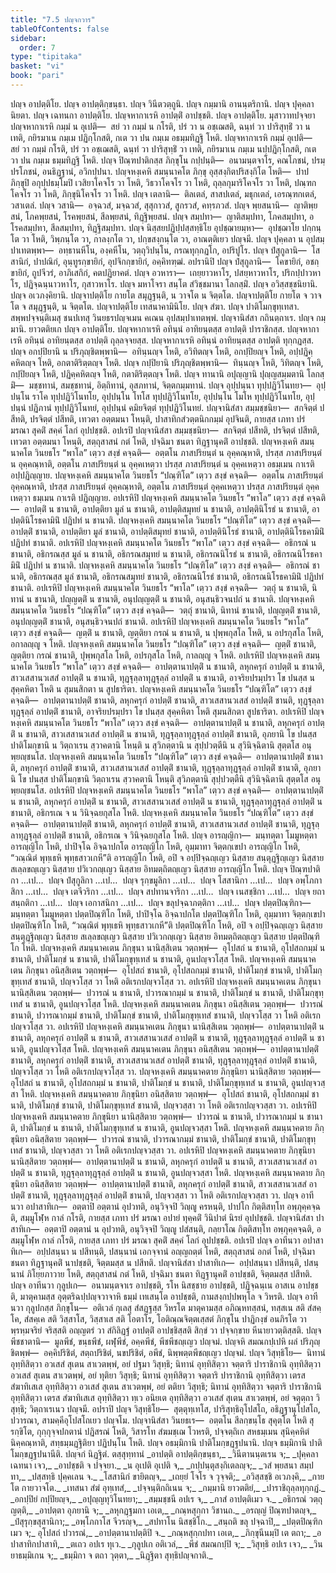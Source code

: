 ```yaml
---
title: "7.5 ปญฺจกวาร"
tableOfContents: false
sidebar:
  order: 7
type: "tipitaka"
basket: "vi"
book: "pari"
---
```



<DynamicBreadcrumb />

<Division number="325" book="pari">

<Paragraph number="1502" book="pari">
ปญฺจ อาปตฺติโย. ปญฺจ อาปตฺติกฺขนฺธา. ปญฺจ วินีตวตฺถูนิ. ปญฺจ กมฺมานิ อานนฺตริกานิ. ปญฺจ ปุคฺคลา นิยตา. ปญฺจ เฉทนกา อาปตฺติโย. ปญฺจหากาเรหิ อาปตฺติํ อาปชฺชติ. ปญฺจ อาปตฺติโย. มุสาวาทปจฺจยา ปญฺจหากาเรหิ กมฺมํ น อุเปติ—  สยํ วา กมฺมํ น กโรติ, ปรํ วา น อชฺเฌสติ, ฉนฺทํ วา ปาริสุทฺธิํ วา น เทติ, กยิรมาเน กมฺเม ปฏิกฺโกสติ, กเต วา ปน กมฺเม อธมฺมทิฏฺฐิ โหติ. ปญฺจหากาเรหิ กมฺมํ อุเปติ—  สยํ วา กมฺมํ กโรติ, ปรํ วา อชฺเฌสติ, ฉนฺทํ วา ปาริสุทฺธิํ วา เทติ, กยิรมาเน กมฺเม นปฺปฏิกฺโกสติ, กเต วา ปน กมฺเม ธมฺมทิฏฺฐิ โหติ. ปญฺจ ปิณฺฑปาติกสฺส ภิกฺขุโน กปฺปนฺติ—  อนามนฺตจาโร, คณโภชนํ, ปรมฺปรโภชนํ, อนธิฏฺฐานํ, อวิกปฺปนา. ปญฺจหงฺเคหิ สมนฺนาคโต ภิกฺขุ อุสฺสงฺกิตปริสงฺกิโต โหติ—  ปาปภิกฺขุปิ อกุปฺปธมฺโมปิ เวสิยาโคจโร วา โหติ, วิธวาโคจโร วา โหติ, ถุลฺลกุมาริโคจโร วา โหติ, ปณฺฑกโคจโร วา โหติ, ภิกฺขุนิโคจโร วา โหติ. ปญฺจ เตลานิ—  ติลเตลํ, สาสปเตลํ, มธุกเตลํ, เอรณฺฑกเตลํ, วสาเตลํ. ปญฺจ วสานิ—  อจฺฉวสํ, มจฺฉวสํ, สุสุกาวสํ, สูกรวสํ, คทฺรภวสํ. ปญฺจ พฺยสนานิ—  ญาติพฺยสนํ, โภคพฺยสนํ, โรคพฺยสนํ, สีลพฺยสนํ, ทิฏฺฐิพฺยสนํ. ปญฺจ สมฺปทา—  ญาติสมฺปทา, โภคสมฺปทา, อโรคสมฺปทา, สีลสมฺปทา, ทิฏฺฐิสมฺปทา. ปญฺจ นิสฺสยปฏิปฺปสฺสทฺธิโย อุปชฺฌายมฺหา—  อุปชฺฌาโย ปกฺกนฺโต วา โหติ, วิพฺภนฺโต วา, กาลงฺกโต วา, ปกฺขสงฺกนฺโต วา, อาณตฺติเยว ปญฺจมี. ปญฺจ ปุคฺคลา น อุปสมฺปาเทตพฺพา—  อทฺธานหีโน, องฺคหีโน, วตฺถุวิปนฺโน, กรณทุกฺกฏโก, อปริปูโร. ปญฺจ ปํสุกูลานิ—  โสสานิกํ, ปาปณิกํ, อุนฺทูรกฺขายิกํ, อุปจิกกฺขายิกํ, อคฺคิทฑฺฒํ. อปรานิปิ ปญฺจ ปํสุกูลานิ—  โคขายิกํ, อชกฺขายิกํ, ถูปจีวรํ, อาภิเสกิกํ, คตปฏิยาคตํ. ปญฺจ อวหารา—  เถยฺยาวหาโร, ปสยฺหาวหาโร, ปริกปฺปาวหาโร, ปฏิจฺฉนฺนาวหาโร, กุสาวหาโร. ปญฺจ มหาโจรา สนฺโต สํวิชฺชมานา โลกสฺมิํ. ปญฺจ อวิสฺสชฺชนิยานิ. ปญฺจ อเวภงฺคิยานิ. ปญฺจาปตฺติโย กายโต สมุฏฺฐนฺติ, น วาจโต น จิตฺตโต. ปญฺจาปตฺติโย กายโต จ วาจโต จ สมุฏฺฐนฺติ, น จิตฺตโต. ปญฺจาปตฺติโย เทสนาคามินิโย. ปญฺจ สํฆา. ปญฺจ ปาติโมกฺขุทฺเทสา. สพฺพปจฺจนฺติเมสุ ชนปเทสุ วินยธรปญฺจเมน คเณน อุปสมฺปาเทตพฺพํ. ปญฺจานิสํสา กถินตฺถาเร. ปญฺจ กมฺมานิ. ยาวตติยเก ปญฺจ อาปตฺติโย. ปญฺจหากาเรหิ อทินฺนํ อาทิยนฺตสฺส อาปตฺติ ปาราชิกสฺส. ปญฺจหากาเรหิ อทินฺนํ อาทิยนฺตสฺส อาปตฺติ ถุลฺลจฺจยสฺส. ปญฺจหากาเรหิ อทินฺนํ อาทิยนฺตสฺส อาปตฺติ ทุกฺกฏสฺส. ปญฺจ อกปฺปิยานิ น ปริภุญฺชิตพฺพานิ—  อทินฺนญฺจ โหติ, อวิทิตญฺจ โหติ, อกปฺปิยญฺจ โหติ, อปฺปฏิคฺคหิตญฺจ โหติ, อกตาติริตฺตญฺจ โหติ. ปญฺจ กปฺปิยานิ ปริภุญฺชิตพฺพานิ—  ทินฺนญฺจ โหติ, วิทิตญฺจ โหติ, กปฺปิยญฺจ โหติ, ปฏิคฺคหิตญฺจ โหติ, กตาติริตฺตญฺจ โหติ. ปญฺจ ทานานิ อปุญฺญานิ ปุญฺญสมฺมตานิ โลกสฺมิํ—  มชฺชทานํ, สมชฺชทานํ, อิตฺถิทานํ, อุสภทานํ, จิตฺตกมฺมทานํ. ปญฺจ อุปฺปนฺนา ทุปฺปฏิวิโนทยา—  อุปฺปนฺโน ราโค ทุปฺปฏิวิโนทโย, อุปฺปนฺโน โทโส ทุปฺปฏิวิโนทโย, อุปฺปนฺโน โมโห ทุปฺปฏิวิโนทโย, อุปฺปนฺนํ ปฏิภานํ ทุปฺปฏิวิโนทยํ, อุปฺปนฺนํ คมิยจิตฺตํ ทุปฺปฏิวิโนทยํ. ปญฺจานิสํสา สมฺมชฺชนิยา—  สกจิตฺตํ ปสีทติ, ปรจิตฺตํ ปสีทติ, เทวตา อตฺตมนา โหนฺติ, ปาสาทิกสํวตฺตนิกกมฺมํ อุปจินติ, กายสฺส เภทา ปรํ มรณา สุคติํ สคฺคํ โลกํ อุปปชฺชติ. อปเรปิ ปญฺจานิสํสา สมฺมชฺชนิยา—  สกจิตฺตํ ปสีทติ, ปรจิตฺตํ ปสีทติ, เทวตา อตฺตมนา โหนฺติ, สตฺถุสาสนํ กตํ โหติ, ปจฺฉิมา ชนตา ทิฏฺฐานุคติํ อาปชฺชติ.
</Paragraph>

<Paragraph number="1503" book="pari">
ปญฺจหงฺเคหิ สมนฺนาคโต วินยธโร “พาโล” เตฺวว สงฺขํ คจฺฉติ—  อตฺตโน ภาสปริยนฺตํ น อุคฺคณฺหาติ, ปรสฺส ภาสปริยนฺตํ น อุคฺคณฺหาติ, อตฺตโน ภาสปริยนฺตํ น อุคฺคเหตฺวา ปรสฺส ภาสปริยนฺตํ น อุคฺคเหตฺวา อธมฺเมน กาเรติ อปฺปฏิญฺญาย. ปญฺจหงฺเคหิ สมนฺนาคโต วินยธโร “ปณฺฑิโต” เตฺวว สงฺขํ คจฺฉติ—  อตฺตโน ภาสปริยนฺตํ อุคฺคณฺหาติ, ปรสฺส ภาสปริยนฺตํ อุคฺคณฺหาติ, อตฺตโน ภาสปริยนฺตํ อุคฺคเหตฺวา ปรสฺส ภาสปริยนฺตํ อุคฺคเหตฺวา ธมฺเมน กาเรติ ปฏิญฺญาย. อปเรหิปิ ปญฺจหงฺเคหิ สมนฺนาคโต วินยธโร “พาโล” เตฺวว สงฺขํ คจฺฉติ—  อาปตฺติํ น ชานาติ, อาปตฺติยา มูลํ น ชานาติ, อาปตฺติสมุทยํ น ชานาติ, อาปตฺตินิโรธํ น ชานาติ, อาปตฺตินิโรธคามินิํ ปฏิปทํ น ชานาติ. ปญฺจหงฺเคหิ สมนฺนาคโต วินยธโร “ปณฺฑิโต” เตฺวว สงฺขํ คจฺฉติ—  อาปตฺติํ ชานาติ, อาปตฺติยา มูลํ ชานาติ, อาปตฺติสมุทยํ ชานาติ, อาปตฺตินิโรธํ ชานาติ, อาปตฺตินิโรธคามินิํ ปฏิปทํ ชานาติ. อปเรหิปิ ปญฺจหงฺเคหิ สมนฺนาคโต วินยธโร “พาโล” เตฺวว สงฺขํ คจฺฉติ—  อธิกรณํ น ชานาติ, อธิกรณสฺส มูลํ น ชานาติ, อธิกรณสมุทยํ น ชานาติ, อธิกรณนิโรธํ น ชานาติ, อธิกรณนิโรธคามินิํ ปฏิปทํ น ชานาติ. ปญฺจหงฺเคหิ สมนฺนาคโต วินยธโร “ปณฺฑิโต” เตฺวว สงฺขํ คจฺฉติ—  อธิกรณํ ชานาติ, อธิกรณสฺส มูลํ ชานาติ, อธิกรณสมุทยํ ชานาติ, อธิกรณนิโรธํ ชานาติ, อธิกรณนิโรธคามินิํ ปฏิปทํ ชานาติ. อปเรหิปิ ปญฺจหงฺเคหิ สมนฺนาคโต วินยธโร “พาโล” เตฺวว สงฺขํ คจฺฉติ—  วตฺถุํ น ชานาติ, นิทานํ น ชานาติ, ปญฺญตฺติํ น ชานาติ, อนุปญฺญตฺติํ น ชานาติ, อนุสนฺธิวจนปถํ น ชานาติ. ปญฺจหงฺเคหิ สมนฺนาคโต วินยธโร “ปณฺฑิโต” เตฺวว สงฺขํ คจฺฉติ—  วตฺถุํ ชานาติ, นิทานํ ชานาติ, ปญฺญตฺติํ ชานาติ, อนุปญฺญตฺติํ ชานาติ, อนุสนฺธิวจนปถํ ชานาติ. อปเรหิปิ ปญฺจหงฺเคหิ สมนฺนาคโต วินยธโร “พาโล” เตฺวว สงฺขํ คจฺฉติ—  ญตฺติํ น ชานาติ, ญตฺติยา กรณํ น ชานาติ, น ปุพฺพกุสโล โหติ, น อปรกุสโล โหติ, อกาลญฺญู จ โหติ. ปญฺจหงฺเคหิ สมนฺนาคโต วินยธโร “ปณฺฑิโต” เตฺวว สงฺขํ คจฺฉติ—  ญตฺติํ ชานาติ, ญตฺติยา กรณํ ชานาติ, ปุพฺพกุสโล โหติ, อปรกุสโล โหติ, กาลญฺญู จ โหติ. อปเรหิปิ ปญฺจหงฺเคหิ สมนฺนาคโต วินยธโร “พาโล” เตฺวว สงฺขํ คจฺฉติ—  อาปตฺตานาปตฺติํ น ชานาติ, ลหุกครุกํ อาปตฺติํ น ชานาติ, สาวเสสานวเสสํ อาปตฺติํ น ชานาติ, ทุฏฺฐุลฺลาทุฏฺฐุลฺลํ อาปตฺติํ น ชานาติ, อาจริยปรมฺปรา โข ปนสฺส น สุคฺคหิตา โหติ น สุมนสิกตา น สูปธาริตา. ปญฺจหงฺเคหิ สมนฺนาคโต วินยธโร “ปณฺฑิโต” เตฺวว สงฺขํ คจฺฉติ—  อาปตฺตานาปตฺติํ ชานาติ, ลหุกครุกํ อาปตฺติํ ชานาติ, สาวเสสานวเสสํ อาปตฺติํ ชานติ, ทุฏฺฐุลฺลาทุฏฺฐุลฺลํ อาปตฺติํ ชานาติ, อาจริยปรมฺปรา โข ปนสฺส สุคฺคหิตา โหติ สุมนสิกตา สูปธาริตา. อปเรหิปิ ปญฺจหงฺเคหิ สมนฺนาคโต วินยธโร “พาโล” เตฺวว สงฺขํ คจฺฉติ—  อาปตฺตานาปตฺติํ น ชานาติ, ลหุกครุกํ อาปตฺติํ น ชานาติ, สาวเสสานวเสสํ อาปตฺติํ น ชานาติ, ทุฏฺฐุลฺลาทุฏฺฐุลฺลํ อาปตฺติํ ชานาติ, อุภยานิ โข ปนสฺส ปาติโมกฺขานิ น วิตฺถาเรน สฺวาคตานิ โหนฺติ น สุวิภตฺตานิ น สุปฺปวตฺตีนิ น สุวินิจฺฉิตานิ สุตฺตโส อนุพฺยญฺชนโส. ปญฺจหงฺเคหิ สมนฺนาคโต วินยธโร “ปณฺฑิโต” เตฺวว สงฺขํ คจฺฉติ—  อาปตฺตานาปตฺติํ ชานาติ, ลหุกครุกํ อาปตฺติํ ชานาติ, สาวเสสานวเสสํ อาปตฺติํ ชานาติ, ทุฏฺฐุลฺลาทุฏฺฐุลฺลํ อาปตฺติํ ชานาติ, อุภยานิ โข ปนสฺส ปาติโมกฺขานิ วิตฺถาเรน สฺวาคตานิ โหนฺติ สุวิภตฺตานิ สุปฺปวตฺตีนิ สุวินิจฺฉิตานิ สุตฺตโส อนุพฺยญฺชนโส. อปเรหิปิ ปญฺจหงฺเคหิ สมนฺนาคโต วินยธโร “พาโล” เตฺวว สงฺขํ คจฺฉติ—  อาปตฺตานาปตฺติํ น ชานาติ, ลหุกครุกํ อาปตฺติํ น ชานาติ, สาวเสสานวเสสํ อาปตฺติํ น ชานาติ, ทุฏฺฐุลฺลาทุฏฺฐุลฺลํ อาปตฺติํ น ชานาติ, อธิกรเณ จ น วินิจฺฉยกุสโล โหติ. ปญฺจหงฺเคหิ สมนฺนาคโต วินยธโร “ปณฺฑิโต” เตฺวว สงฺขํ คจฺฉติ—  อาปตฺตานาปตฺติํ ชานาติ, ลหุกครุกํ อาปตฺติํ ชานาติ, สาวเสสานวเสสํ อาปตฺติํ ชานาติ, ทุฏฺฐุลฺลาทุฏฺฐุลฺลํ อาปตฺติํ ชานาติ, อธิกรเณ จ วินิจฺฉยกุสโล โหติ.
</Paragraph>

<Paragraph number="1504" book="pari">
ปญฺจ อารญฺญิกา—  มนฺทตฺตา โมมูหตฺตา อารญฺญิโก โหติ, ปาปิจฺโฉ อิจฺฉาปกโต อารญฺญิโก โหติ, อุมฺมาทา จิตฺตกฺเขปา อารญฺญิโก โหติ, “วณฺณิตํ พุทฺเธหิ พุทฺธสาวเกหี”ติ อารญฺญิโก โหติ, อปิ จ อปฺปิจฺฉญฺเญว นิสฺสาย สนฺตุฏฺฐิญฺเญว นิสฺสาย สเลฺลขญฺเญว นิสฺสาย ปวิเวกญฺเญว นิสฺสาย อิทมตฺถิตญฺเญว นิสฺสาย อารญฺญิโก โหติ. ปญฺจ ปิณฺฑปาติกา …เป…  ปญฺจ ปํสุกูลิกา …เป…  ปญฺจ รุกฺขมูลิกา …เป…  ปญฺจ โสสานิกา …เป…  ปญฺจ อพฺโภกาสิกา …เป…  ปญฺจ เตจีวริกา …เป…  ปญฺจ สปทานจาริกา …เป…  ปญฺจ เนสชฺชิกา …เป…  ปญฺจ ยถาสนฺถติกา …เป…  ปญฺจ เอกาสนิกา …เป…  ปญฺจ ขลุปจฺฉาภตฺติกา …เป…  ปญฺจ ปตฺตปิณฺฑิกา—  มนฺทตฺตา โมมูหตฺตา ปตฺตปิณฺฑิโก โหติ, ปาปิจฺโฉ อิจฺฉาปกโต ปตฺตปิณฺฑิโก โหติ, อุมฺมาทา จิตฺตกฺเขปา ปตฺตปิณฺฑิโก โหติ, “วณฺณิตํ พุทฺเธหิ พุทฺธสาวเกหี”ติ ปตฺตปิณฺฑิโก โหติ, อปิ จ อปฺปิจฺฉญฺเญว นิสฺสาย สนฺตุฏฺฐิญฺเญว นิสฺสาย สเลฺลขญฺเญว นิสฺสาย ปวิเวกญฺเญว นิสฺสาย อิทมตฺถิตญฺเญว นิสฺสาย ปตฺตปิณฺฑิโก โหติ.
</Paragraph>

<Paragraph number="1505" book="pari">
ปญฺจหงฺเคหิ สมนฺนาคเตน ภิกฺขุนา นานิสฺสิเตน วตฺถพฺพํ—  อุโปสถํ น ชานาติ, อุโปสถกมฺมํ น ชานาติ, ปาติโมกฺขํ น ชานาติ, ปาติโมกฺขุทฺเทสํ น ชานาติ, อูนปญฺจวโสฺส โหติ. ปญฺจหงฺเคหิ สมนฺนาคเตน ภิกฺขุนา อนิสฺสิเตน วตฺถพฺพํ—  อุโปสถํ ชานาติ, อุโปสถกมฺมํ ชานาติ, ปาติโมกฺขํ ชานาติ, ปาติโมกฺขุทฺเทสํ ชานาติ, ปญฺจวโสฺส วา โหติ อติเรกปญฺจวโสฺส วา. อปเรหิปิ ปญฺจหงฺเคหิ สมนฺนาคเตน ภิกฺขุนา นานิสฺสิเตน วตฺถพฺพํ—  ปวารณํ น ชานาติ, ปวารณากมฺมํ น ชานาติ, ปาติโมกฺขํ น ชานาติ, ปาติโมกฺขุทฺเทสํ น ชานาติ, อูนปญฺจวโสฺส โหติ. ปญฺจหงฺเคหิ สมนฺนาคเตน ภิกฺขุนา อนิสฺสิเตน วตฺถพฺพํ—  ปวารณํ ชานาติ, ปวารณากมฺมํ ชานาติ, ปาติโมกฺขํ ชานาติ, ปาติโมกฺขุทฺเทสํ ชานาติ, ปญฺจวโสฺส วา โหติ อติเรกปญฺจวโสฺส วา. อปเรหิปิ ปญฺจหงฺเคหิ สมนฺนาคเตน ภิกฺขุนา นานิสฺสิเตน วตฺถพฺพํ—  อาปตฺตานาปตฺติํ น ชานาติ, ลหุกครุกํ อาปตฺติํ น ชานาติ, สาวเสสานวเสสํ อาปตฺติํ น ชานาติ, ทุฏฺฐุลฺลาทุฏฺฐุลฺลํ อาปตฺติํ น ชานาติ, อูนปญฺจวโสฺส โหติ. ปญฺจหงฺเคหิ สมนฺนาคเตน ภิกฺขุนา อนิสฺสิเตน วตฺถพฺพํ—  อาปตฺตานาปตฺติํ ชานาติ, ลหุกครุกํ อาปตฺติํ ชานาติ, สาวเสสานวเสสํ อาปตฺติํ ชานาติ, ทุฏฺฐุลฺลาทุฏฺฐุลฺลํ อาปตฺติํ ชานาติ, ปญฺจวโสฺส วา โหติ อติเรกปญฺจวโสฺส วา. ปญฺจหงฺเคหิ สมนฺนาคตาย ภิกฺขุนิยา นานิสฺสิตาย วตฺถพฺพํ—  อุโปสถํ น ชานาติ, อุโปสถกมฺมํ น ชานาติ, ปาติโมกฺขํ น ชานาติ, ปาติโมกฺขุทฺเทสํ น ชานาติ, อูนปญฺจวสฺสา โหติ. ปญฺจหงฺเคหิ สมนฺนาคตาย ภิกฺขุนิยา อนิสฺสิตาย วตฺถพฺพํ—  อุโปสถํ ชานาติ, อุโปสถกมฺมํ ชานาติ, ปาติโมกฺขํ ชานาติ, ปาติโมกฺขุทฺเทสํ ชานาติ, ปญฺจวสฺสา วา โหติ อติเรกปญฺจวสฺสา วา. อปเรหิปิ ปญฺจหงฺเคหิ สมนฺนาคตาย ภิกฺขุนิยา นานิสฺสิตาย วตฺถพฺพํ—  ปวารณํ น ชานาติ, ปวารณากมฺมํ น ชานาติ, ปาติโมกฺขํ น ชานาติ, ปาติโมกฺขุทฺเทสํ น ชานาติ, อูนปญฺจวสฺสา โหติ. ปญฺจหงฺเคหิ สมนฺนาคตาย ภิกฺขุนิยา อนิสฺสิตาย วตฺถพฺพํ—  ปวารณํ ชานาติ, ปวารณากมฺมํ ชานาติ, ปาติโมกฺขํ ชานาติ, ปาติโมกฺขุทฺเทสํ ชานาติ, ปญฺจวสฺสา วา โหติ อติเรกปญฺจวสฺสา วา. อปเรหิปิ ปญฺจหงฺเคหิ สมนฺนาคตาย ภิกฺขุนิยา นานิสฺสิตาย วตฺถพฺพํ—  อาปตฺตานาปตฺติํ น ชานาติ, ลหุกครุกํ อาปตฺติํ น ชานาติ, สาวเสสานวเสสํ อาปตฺติํ น ชานาติ, ทุฏฺฐุลฺลาทุฏฺฐุลฺลํ อาปตฺติํ น ชานาติ, อูนปญฺจวสฺสา โหติ. ปญฺจหงฺเคหิ สมนฺนาคตาย ภิกฺขุนิยา อนิสฺสิตาย วตฺถพฺพํ—  อาปตฺตานาปตฺติํ ชานาติ, ลหุกครุกํ อาปตฺติํ ชานาติ, สาวเสสานวเสสํ อาปตฺติํ ชานาติ, ทุฏฺฐุลฺลาทุฏฺฐุลฺลํ อาปตฺติํ ชานาติ, ปญฺจวสฺสา วา โหติ อติเรกปญฺจวสฺสา วา.
</Paragraph>

<Paragraph number="1506" book="pari">
ปญฺจ อาทีนวา อปาสาทิเก—  อตฺตาปิ อตฺตานํ อุปวทติ, อนุวิจฺจปิ วิญฺญู ครหนฺติ, ปาปโก กิตฺติสทฺโท อพฺภุคฺคจฺฉติ, สมฺมูโฬฺห กาลํ กโรติ, กายสฺส เภทา ปรํ มรณา อปายํ ทุคฺคติํ วินิปาตํ นิรยํ อุปปชฺชติ. ปญฺจานิสํสา ปาสาทิเก—  อตฺตาปิ อตฺตานํ น อุปวทติ, อนุวิจฺจปิ วิญฺญู ปสํสนฺติ, กลฺยาโณ กิตฺติสทฺโท อพฺภุคฺคจฺฉติ, อสมฺมูโฬฺห กาลํ กโรติ, กายสฺส เภทา ปรํ มรณา สุคติํ สคฺคํ โลกํ อุปปชฺชติ. อปเรปิ ปญฺจ อาทีนวา อปาสาทิเก—  อปฺปสนฺนา น ปสีทนฺติ, ปสนฺนานํ เอกจฺจานํ อญฺญถตฺตํ โหติ, สตฺถุสาสนํ อกตํ โหติ, ปจฺฉิมา ชนตา ทิฏฺฐานุคติํ นาปชฺชติ, จิตฺตมสฺส น ปสีทติ. ปญฺจานิสํสา ปาสาทิเก—  อปฺปสนฺนา ปสีทนฺติ, ปสนฺนานํ ภิโยฺยภาวาย โหติ, สตฺถุสาสนํ กตํ โหติ, ปจฺฉิมา ชนตา ทิฏฺฐานุคติํ อาปชฺชติ, จิตฺตมสฺส ปสีทติ. ปญฺจ อาทีนวา กุลูปเก—  อนามนฺตจาเร อาปชฺชติ, รโห นิสชฺชาย อาปชฺชติ, ปฏิจฺฉนฺเน อาสเน อาปชฺชติ, มาตุคามสฺส อุตฺตริฉปฺปญฺจวาจาหิ ธมฺมํ เทเสนฺโต อาปชฺชติ, กามสงฺกปฺปพหุโล จ วิหรติ. ปญฺจ อาทีนวา กุลูปกสฺส ภิกฺขุโน—  อติเวลํ กุเลสุ สํสฏฺฐสฺส วิหรโต มาตุคามสฺส อภิณฺหทสฺสนํ, ทสฺสเน สติ สํสคฺโค, สํสคฺเค สติ วิสฺสาโส, วิสฺสาเส สติ โอตาโร, โอติณฺณจิตฺตเสฺสตํ ภิกฺขุโน ปาฏิกงฺขํ อนภิรโต วา พฺรหฺมจริยํ จริสฺสติ อญฺญตรํ วา สํกิลิฏฺฐํ อาปตฺติํ อาปชฺชิสฺสติ สิกฺขํ วา ปจฺจกฺขาย หีนายาวตฺติสฺสติ.
</Paragraph>

<Paragraph number="1507" book="pari">
ปญฺจ พีชชาตานิ—  มูลพีชํ, ขนฺธพีชํ, ผฬุพีชํ, อคฺคพีชํ, พีชพีชญฺเญว ปญฺจมํ. ปญฺจหิ สมณกปฺเปหิ ผลํ ปริภุญฺชิตพฺพํ—  อคฺคิปริชิตํ, สตฺถปริชิตํ, นขปริชิตํ, อพีชํ, นิพฺพตฺตพีชญฺเญว ปญฺจมํ. ปญฺจ วิสุทฺธิโย—  นิทานํ อุทฺทิสิตฺวา อวเสสํ สุเตน สาเวตพฺพํ, อยํ ปฐมา วิสุทฺธิ; นิทานํ อุทฺทิสิตฺวา จตฺตาริ ปาราชิกานิ อุทฺทิสิตฺวา อวเสสํ สุเตน สาเวตพฺพํ, อยํ ทุติยา วิสุทฺธิ; นิทานํ อุทฺทิสิตฺวา จตฺตาริ ปาราชิกานิ อุทฺทิสิตฺวา เตรส สํฆาทิเสเส อุทฺทิสิตฺวา อวเสสํ สุเตน สาเวตพฺพํ, อยํ ตติยา วิสุทฺธิ; นิทานํ อุทฺทิสิตฺวา จตฺตาริ ปาราชิกานิ อุทฺทิสิตฺวา เตรส สํฆาทิเสเส อุทฺทิสิตฺวา ทฺเว อนิยเต อุทฺทิสิตฺวา อวเสสํ สุเตน สาเวตพฺพํ, อยํ จตุตฺถา วิสุทฺธิ; วิตฺถาเรเนว ปญฺจมี. อปราปิ ปญฺจ วิสุทฺธิโย—  สุตฺตุทฺเทโส, ปาริสุทฺธิอุโปสโถ, อธิฏฺฐานุโปสโถ, ปวารณา, สามคฺคีอุโปสโถเยว ปญฺจโม. ปญฺจานิสํสา วินยธเร—  อตฺตโน สีลกฺขนฺโธ สุคุตฺโต โหติ สุรกฺขิโต, กุกฺกุจฺจปกตานํ ปฏิสรณํ โหติ, วิสารโท สํฆมชฺเฌ โวหรติ, ปจฺจตฺถิเก สหธมฺเมน สุนิคฺคหิตํ นิคฺคณฺหาติ, สทฺธมฺมฏฺฐิติยา ปฏิปนฺโน โหติ. ปญฺจ อธมฺมิกานิ ปาติโมกฺขฏฺฐปนานิ. ปญฺจ ธมฺมิกานิ ปาติโมกฺขฏฺฐปนานีติ.

</Paragraph>
</Division>

<Paragraph number="1508" type="center" book="pari">
ปญฺจกํ นิฏฺฐิตํ.



</Paragraph>

<Paragraph number="1509" type="center" book="pari">
ตสฺสุทฺทานํ


</Paragraph>

<Paragraph number="1510" type="verses" book="pari">
_อาปตฺติ อาปตฺติกฺขนฺธา,_  
_วินีตานนฺตเรน จ;_  
_ปุคฺคลา เฉทนา เจว,_  
_อาปชฺชติ จ ปจฺจยา._  

</Paragraph>

<Paragraph number="1511" type="verses" book="pari">
_น อุเปติ อุเปติ จ,_  
_กปฺปนฺตุสงฺกิเตลญฺจ;_  
_วสํ พฺยสนา สมฺปทา,_  
_ปสฺสทฺธิ ปุคฺคเลน จ._  

</Paragraph>

<Paragraph number="1512" type="verses" book="pari">
_โสสานิกํ ขายิตญฺจ,_  
_เถยฺยํ โจโร จ วุจฺจติ;_  
_อวิสฺสชฺชิ อเวภงฺคิ,_  
_กายโต กายวาจโต._  

</Paragraph>

<Paragraph number="1513" type="verses" book="pari">
_เทสนา สํฆํ อุทฺเทสํ,_  
_ปจฺจนฺติกถิเนน จ;_  
_กมฺมานิ ยาวตติยํ,_  
_ปาราชิถุลฺลทุกฺกฏํ._  

</Paragraph>

<Paragraph number="1514" type="verses" book="pari">
_อกปฺปิยํ กปฺปิยญฺจ,_  
_อปุญฺญทุวิโนทยา;_  
_สมฺมชฺชนี อปเร จ,_  
_ภาสํ อาปตฺติเมว จ._  

</Paragraph>

<Paragraph number="1515" type="verses" book="pari">
_อธิกรณํ วตฺถุ ญตฺติ,_  
_อาปตฺตา อุภยานิ จ;_  
_ลหุกฏฺฐมกา เอเต,_  
_กณฺหสุกฺกา วิชานถ._  

</Paragraph>

<Paragraph number="1516" type="verses" book="pari">
_อรญฺญํ ปิณฺฑปาตญฺจ,_  
_ปํสุรุกฺขสุสานิกา;_  
_อพฺโภกาโส จีวรญฺจ,_  
_สปทาโน นิสชฺชิโก._  

</Paragraph>

<Paragraph number="1517" type="verses" book="pari">
_สนฺถติ ขลุ ปจฺฉาปิ,_  
_ปตฺตปิณฺฑิกเมว จ;_  
อุโปสถํ ปวารณํ,_  
_อาปตฺตานาปตฺติปิ จ._  

</Paragraph>

<Paragraph number="1518" type="verses" book="pari">
_กณฺหสุกฺกปทา เอเต,_  
_ภิกฺขุนีนมฺปิ เต ตถา;_  
_อปาสาทิกปาสาทิ,_  
_ตเถว อปเร ทุเว._  

</Paragraph>

<Paragraph number="1519" type="verses" book="pari">
_กุลูปเก อติเวลํ,_  
_พีชํ สมณกปฺปิ จ;_  
_วิสุทฺธิ อปเร เจว,_  
_วินยาธมฺมิเกน จ;_  
_ธมฺมิกา จ ตถา วุตฺตา,_  
_นิฏฺฐิตา สุทฺธิปญฺจกาติ._
</Paragraph>
